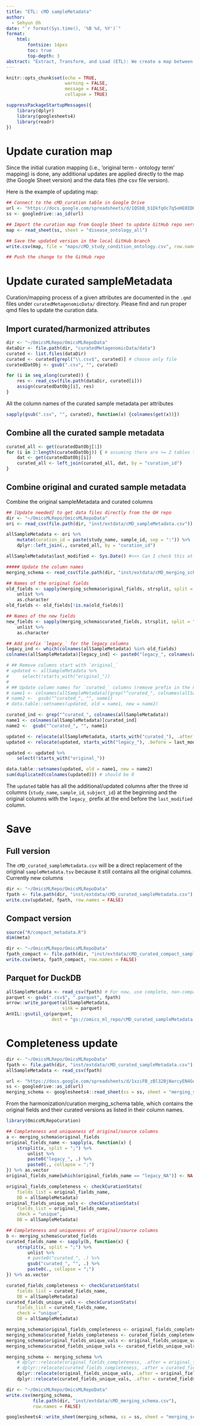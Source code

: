 ```yaml
---
title: "ETL: cMD sampleMetadata"
author:
  - Sehyun Oh
date: "`r format(Sys.time(), '%B %d, %Y')`"
format:
    html:
        fontsize: 14pxs
        toc: true
        top-depth: 3
abstract: "Extract, Transform, and Load (ETL): We create a map between original curation term and their corresponding ontology terms. This 'map' is applied to the sampleMetadata table to update the previously curated cMD sampleMetadata to follow the new, ontology-containing schema."
---
```


```r
knitr::opts_chunk$set(echo = TRUE, 
                      warning = FALSE,
                      message = FALSE,
                      collapse = TRUE)
```

```r
suppressPackageStartupMessages({
    library(dplyr)
    library(googlesheets4)
    library(readr)
})
```

# Update curation map
Since the initial curation mapping (i.e., 'original term - ontology term' 
mapping) is done, any additional updates are applied directly to the map 
(the Google Sheet version) and the data files (the csv file version). 

Here is the example of updating map:

```r
## Connect to the cMD_curation table in Google Drive
url <- "https://docs.google.com/spreadsheets/d/1QSbB_b1DkfqOc7q5eHE0IDHSiGqNUyTE8d4GzbSEzjM/edit?usp=sharing"
ss <- googledrive::as_id(url)

## Import the curation map from Google Sheet to update GitHub repo version
map <- read_sheet(ss, sheet = "disease_ontology_all")

## Save the updated version in the local GitHub branch
write.csv(map, file = "maps/cMD_study_condition_ontology.csv", row.names = FALSE)

## Push the change to the GitHub repo
```

# Update curated sampleMetadata
Curation/mapping process of a given attributes are documented in the `.qmd`
files under `curatedMetagenomicData/` directory. Please find and run proper
qmd files to update the curation data.

## Import curated/harmonized attributes
```r
dir <- "~/OmicsMLRepo/OmicsMLRepoData"
dataDir <- file.path(dir, "curatedMetagenomicData/data")
curated <- list.files(dataDir)
curated <- curated[grepl("\\.csv$", curated)] # choose only file
curatedDatObj <- gsub(".csv", "", curated)

for (i in seq_along(curated)) {
    res <- read_csv(file.path(dataDir, curated[i]))
    assign(curatedDatObj[i], res)
}
```

All the column names of the curated sample metadata per attributes
```r
sapply(gsub(".csv", "", curated), function(x) {colnames(get(x))})
```

## Combine all the curated sample metadata
```r
curated_all <- get(curatedDatObj[1])
for (i in 2:length(curatedDatObj)) { # assuming there are >= 2 tables to be combined
    dat <- get(curatedDatObj[i])
    curated_all <- left_join(curated_all, dat, by = "curation_id")
}
```

## Combine original and curated sample metadata
Combine the original sampleMetadata and curated columns
```r
## [Update needed] to get data files directly from the GH repo
dir <- "~/OmicsMLRepo/OmicsMLRepoData"
ori <- read_csv(file.path(dir, "inst/extdata/cMD_sampleMetadata.csv"))

allSampleMetadata <- ori %>%
    mutate(curation_id = paste(study_name, sample_id, sep = ":")) %>%
    dplyr::left_join(., curated_all, by = "curation_id")

allSampleMetadata$last_modified <- Sys.Date() #<<< Can I check this at the sample-level?

##### Update the column names
merging_schema <- read_csv(file.path(dir, "inst/extdata/cMD_merging_schema.csv"))

## Names of the original fields
old_fields <- sapply(merging_schema$original_fields, strsplit, split = ";") %>% 
    unlist %>% 
    as.character
old_fields <- old_fields[!is.na(old_fields)]

## Names of the new fields
new_fields <- sapply(merging_schema$curated_fields, strsplit, split = ";") %>% 
    unlist %>% 
    as.character

## Add prefix `legacy_` for the legacy columns
legacy_ind <- which(colnames(allSampleMetadata) %in% old_fields)
colnames(allSampleMetadata)[legacy_ind] <- paste0("legacy_", colnames(allSampleMetadata)[legacy_ind])
```

```r
# ## Remove columns start with `original_`
# updated <- allSampleMetadata %>% 
#     select(!starts_with("original_"))
# 
# ## Update column names for `curated_` columns (remove prefix in the names)
# name1 <- colnames(allSampleMetadata)[grep("^curated_", colnames(allSampleMetadata))]
# name2 <-  gsub("^curated_", "", name1)
# data.table::setnames(updated, old = name1, new = name2)

curated_ind <- grep("^curated_", colnames(allSampleMetadata))
name1 <- colnames(allSampleMetadata)[curated_ind]
name2 <-  gsub("^curated_", "", name1)

updated <- relocate(allSampleMetadata, starts_with("curated_"), .after = subject_id)
updated <- relocate(updated, starts_with("legacy_"), .before = last_modified)

updated <- updated %>%
    select(!starts_with("original_"))

data.table::setnames(updated, old = name1, new = name2)
sum(duplicated(colnames(updated))) # should be 0
```

The `updated` table has all the additional/updated columns after the three 
id columns (`study_name`, `sample_id`, `subject_id`) at the beginning and
the original columns with the `legacy_` prefix at the end before the 
`last_modified` column.


# Save
## Full version
The `cMD_curated_sampleMetadata.csv` will be a direct replacement of the 
original `sampleMetadata.tsv` because it still contains all the original 
columns. Currently new columns 

```r
dir <- "~/OmicsMLRepo/OmicsMLRepoData"
fpath <- file.path(dir, "inst/extdata/cMD_curated_sampleMetadata.csv")
write.csv(updated, fpath, row.names = FALSE)
```

## Compact version
```r
source("R/compact_metadata.R")
dim(meta)
```

```r
dir <- "~/OmicsMLRepo/OmicsMLRepoData"
fpath_compact <- file.path(dir, "inst/extdata/cMD_curated_compact_sampleMetadata.csv")
write.csv(meta, fpath_compact, row.names = FALSE)
```

## Parquet for DuckDB
```r
allSampleMetadata <- read_csv(fpath) # For now, use complete, non-compact version of the sampleMetadata
parquet <- gsub(".csv$", ".parquet", fpath)
arrow::write_parquet(allSampleMetadata, 
                     sink = parquet)
AnVIL::gsutil_cp(parquet,
                 dest = "gs://omics_ml_repo/cMD_curated_sampleMetadata.parquet")
```




# Completeness update
```r
dir <- "~/OmicsMLRepo/OmicsMLRepoData"
fpath <- file.path(dir, "inst/extdata/cMD_curated_sampleMetadata.csv")
allSampleMetadata <- read_csv(fpath)
```

```r
url <- "https://docs.google.com/spreadsheets/d/1xziFB_zBl32BjNarcyEN4GupTYpPtq5aDz0GbRbWvtk/edit?usp=sharing"
ss <- googledrive::as_id(url)
merging_schema <- googlesheets4::read_sheet(ss = ss, sheet = "merging_schema")
```

From the harmonization/curation merging_schema table, which contains the original
fields and their curated versions as listed in their column names.

```r
library(OmicsMLRepoCuration)

## Completeness and uniqueness of original/source columns
a <- merging_schema$original_fields 
original_fields_name <- sapply(a, function(x) {
    strsplit(x, split = ";") %>% 
        unlist %>% 
        paste0("legacy_", .) %>% 
        paste0(., collapse = ";")
}) %>% as.vector
original_fields_name[which(original_fields_name == "legacy_NA")] <- NA

original_fields_completeness <- checkCurationStats(
    fields_list = original_fields_name,
    DB = allSampleMetadata)
original_fields_unique_vals <- checkCurationStats(
    fields_list = original_fields_name,
    check = "unique",
    DB = allSampleMetadata)

## Completeness and uniqueness of original/source columns
b <- merging_schema$curated_fields 
curated_fields_name <- sapply(b, function(x) {
    strsplit(x, split = ";") %>% 
        unlist %>% 
        # paste0("curated_", .) %>% 
        gsub("curated_", "", .) %>%
        paste0(., collapse = ";")
}) %>% as.vector

curated_fields_completeness <- checkCurationStats(
    fields_list = curated_fields_name,
    DB = allSampleMetadata)
curated_fields_unique_vals <- checkCurationStats(
    fields_list = curated_fields_name,
    check = "unique",
    DB = allSampleMetadata)
```

```r
merging_schema$original_fields_completeness <- original_fields_completeness
merging_schema$curated_fields_completeness <- curated_fields_completeness
merging_schema$original_fields_unique_vals <- original_fields_unique_vals
merging_schema$curated_fields_unique_vals <- curated_fields_unique_vals

merging_schema <- merging_schema %>% 
    # dplyr::relocate(original_fields_completeness, .after = original_fields) %>%
    # dplyr::relocate(curated_fields_completeness, .after = curated_fields) %>%
    dplyr::relocate(original_fields_unique_vals, .after = original_fields_completeness) %>%
    dplyr::relocate(curated_fields_unique_vals, .after = curated_fields_completeness)
```

```r
dir <- "~/OmicsMLRepo/OmicsMLRepoData"
write.csv(merging_schema, 
          file.path(dir, "inst/extdata/cMD_merging_schema.csv"), 
          row.names = FALSE)
```

```r
googlesheets4::write_sheet(merging_schema, ss = ss, sheet = "merging_schema")
```


